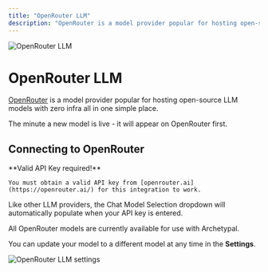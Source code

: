 ```yaml
---
title: "OpenRouter LLM"
description: "OpenRouter is a model provider popular for hosting open-source LLM models with zero infra all in one simple place"
---
```



<Image
  src="/images/anythingllm-setup/llm-configuration/cloud/openrouter/header-image.png"
  height={1080}
  width={1920}
  quality={100}
  alt="OpenRouter LLM"
/>

# OpenRouter LLM

[OpenRouter](https://openrouter.ai) is a model provider popular for hosting open-source LLM models with zero infra all in one simple place.

The minute a new model is live - it will appear on OpenRouter first.

## Connecting to OpenRouter

<Callout type="info" emoji="️💡">
  **Valid API Key required!**

    You must obtain a valid API key from [openrouter.ai](https://openrouter.ai/) for this integration to work.

</Callout>

Like other LLM providers, the Chat Model Selection dropdown will automatically populate when your API key is entered.

All OpenRouter models are currently available for use with Archetypal.

You can update your model to a different model at any time in the **Settings**.

<Image
  src="/images/anythingllm-setup/llm-configuration/cloud/OpenRouter/OpenRouter-llm.png"
  height={1080}
  width={1920}
  quality={100}
  alt="OpenRouter LLM settings"
/>

